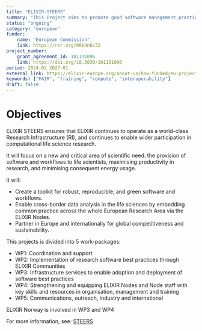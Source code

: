```yaml
---
title: "ELIXIR-STEERS"
summary: "This Project aims to promote good software management practices and support life scientists with their software management needs, in addition to collecting best practices into a toolkit for green and reproducible software and workflows."
status: "ongoing"
category: "european"
funder:
    name: "European Commission"
    link: https://ror.org/00k4n6c32
project_number:
    grant_agreement_id: 101131096
    link: https://doi.org/10.3030/101131096
period: 2024-02 2027-01
external_link: https://elixir-europe.org/about-us/how-funded/eu-projects/steers
keywords: ["FAIR", "training", "compute", "interoperability"]
draft: false
---
```


# Objectives

ELIXIR STEERS ensures that ELIXIR continues to operate as a world-class Research Infrastructure (RI), and continues to enable wider participation in computational life science research. 

It will focus on a new and critical area of scientific need: the provision of software and workflows to life scientists, maximising productivity in research, and minimising consequent energy usage.

It will:
* Create a toolkit for robust, reproducible, and green software and workflows.
* Enable cross-border data analysis in the life sciences by embedding common practice across the whole European Research Area via the ELIXIR Nodes.
* Partner in Europe and internationally for global competitiveness and sustainability.

This projects is divided into 5 work-packages:
* WP1: Coordination and support
* WP2: Implementation of research software best practices through ELIXIR Communities
* WP3: Infrastructure services to enable adoption and deployment of software best practices
* WP4: Strengthening and equipping ELIXIR Nodes and Node staff with key skills and resources in organisation, management and training
* WP5: Communications, outreach, industry and international

ELIXIR Norway is involved in WP3 and WP4

For more information, see: [STEERS](https://elixir-europe.org/about-us/how-funded/eu-projects/steers)
